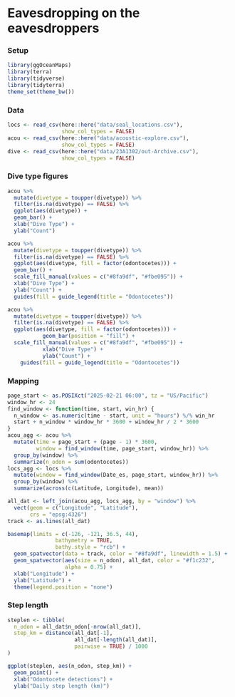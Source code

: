 # Eavesdropping on the eavesdroppers

### Setup

```r
library(ggOceanMaps)
library(terra)
library(tidyverse)
library(tidyterra)
theme_set(theme_bw())
```

### Data

```r
locs <- read_csv(here::here("data/seal_locations.csv"), 
                 show_col_types = FALSE)
acou <- read_csv(here::here("data/acoustic-explore.csv"),
                 show_col_types = FALSE)
dive <- read_csv(here::here("data/23A1302/out-Archive.csv"), 
                 show_col_types = FALSE)
```

### Dive type figures

```r
acou %>% 
  mutate(divetype = toupper(divetype)) %>% 
  filter(is.na(divetype) == FALSE) %>% 
  ggplot(aes(divetype)) + 
  geom_bar() + 
  xlab("Dive Type") + 
  ylab("Count")
```

```r
acou %>% 
  mutate(divetype = toupper(divetype)) %>% 
  filter(is.na(divetype) == FALSE) %>% 
  ggplot(aes(divetype, fill = factor(odontocetes))) + 
  geom_bar() + 
  scale_fill_manual(values = c("#8fa9df", "#fbe095")) + 
  xlab("Dive Type") + 
  ylab("Count") + 
  guides(fill = guide_legend(title = "Odontocetes"))

acou %>% 
  mutate(divetype = toupper(divetype)) %>% 
  filter(is.na(divetype) == FALSE) %>% 
  ggplot(aes(divetype, fill = factor(odontocetes))) + 
           geom_bar(position = "fill") + 
  scale_fill_manual(values = c("#8fa9df", "#fbe095")) + 
           xlab("Dive Type") + 
           ylab("Count") + 
    guides(fill = guide_legend(title = "Odontocetes"))

```

### Mapping

```r
page_start <- as.POSIXct("2025-02-21 06:00", tz = "US/Pacific")
window_hr <- 24
find_window <- function(time, start, win_hr) {
  n_window <- as.numeric(time - start, unit = "hours") %/% win_hr
  start + n_window * window_hr * 3600 + window_hr / 2 * 3600
}
acou_agg <- acou %>% 
  mutate(time = page_start + (page - 1) * 3600,
         window = find_window(time, page_start, window_hr)) %>% 
  group_by(window) %>% 
  summarize(n_odon = sum(odontocetes))
locs_agg <- locs %>% 
  mutate(window = find_window(Date_es, page_start, window_hr)) %>% 
  group_by(window) %>% 
  summarize(across(c(Latitude, Longitude), mean))

all_dat <- left_join(acou_agg, locs_agg, by = "window") %>% 
  vect(geom = c("Longitude", "Latitude"), 
       crs = "epsg:4326")
track <- as.lines(all_dat)

basemap(limits = c(-126, -121, 36.5, 44),
               bathymetry = TRUE,
               bathy.style = "rcb") +
  geom_spatvector(data = track, color = "#8fa9df", linewidth = 1.5) +
  geom_spatvector(aes(size = n_odon), all_dat, color = "#f1c232",
                  alpha = 0.75) +
  xlab("Longitude") + 
  ylab("Latitude") +
  theme(legend.position = "none")
```

### Step length

```r
steplen <- tibble(
  n_odon = all_dat$n_odon[-nrow(all_dat)],
  step_km = distance(all_dat[-1], 
                     all_dat[-length(all_dat)], 
                     pairwise = TRUE) / 1000
)

ggplot(steplen, aes(n_odon, step_km)) +
  geom_point() + 
  xlab("Odontocete detections") + 
  ylab("Daily step length (km)")
```
